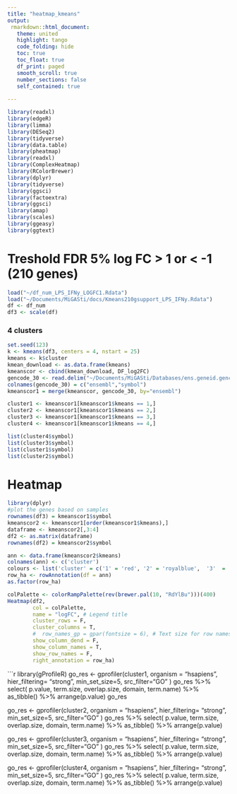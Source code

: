 ```yaml
---
title: "heatmap_kmeans"
output: 
 rmarkdown::html_document:
   theme: united
   highlight: tango
   code_folding: hide
   toc: true
   toc_float: true
   df_print: paged
   smooth_scroll: true
   number_sections: false
   self_contained: true
   
---
```


```r
library(readxl)
library(edgeR)
library(limma)
library(DESeq2)
library(tidyverse)
library(data.table)
library(pheatmap)
library(readxl) 
library(ComplexHeatmap)
library(RColorBrewer)
library(dplyr)
library(tidyverse)
library(ggsci)
library(factoextra)
library(ggsci)
library(amap)
library(scales)
library(ggeasy)
library(ggtext)
```

# Treshold FDR 5% log FC > 1 or < -1 (210 genes)

```r
load("~/df_num_LPS_IFNy_LOGFC1.Rdata")
load("~/Documents/MiGASti/docs/Kmeans210gsupport_LPS_IFNy.Rdata")
df <- df_num
df3 <- scale(df)
```

###  4 clusters

```r
set.seed(123)
k <- kmeans(df3, centers = 4, nstart = 25)
kmeans <- k$cluster
kmean_download <- as.data.frame(kmeans)
kmeanscor <- cbind(kmean_download, DF_log2FC)
gencode_30 <- read.delim("~/Documents/MiGASti/Databases/ens.geneid.gencode.v30")
colnames(gencode_30) = c("ensembl","symbol")
kmeanscor1 = merge(kmeanscor, gencode_30, by="ensembl")

cluster1 <- kmeanscor1[kmeanscor1$kmeans == 1,]
cluster2 <- kmeanscor1[kmeanscor1$kmeans == 2,]
cluster3 <- kmeanscor1[kmeanscor1$kmeans == 3,]
cluster4 <- kmeanscor1[kmeanscor1$kmeans == 4,]

list(cluster4$symbol)
list(cluster3$symbol)
list(cluster1$symbol)
list(cluster2$symbol)
```

# Heatmap 

```r
library(dplyr)
#plot the genes based on samples 
rownames(df3) = kmeanscor1$symbol
kmeanscor2 <- kmeanscor1[order(kmeanscor1$kmeans),]
dataframe <- kmeanscor2[,3:4]
df2 <- as.matrix(dataframe)
rownames(df2) = kmeanscor2$symbol

ann <- data.frame(kmeanscor2$kmeans)
colnames(ann) <- c('cluster')
colours <- list('cluster' = c('1' = 'red', '2' = 'royalblue',  '3'  = 'navy', '4'='green'))
row_ha <- rowAnnotation(df = ann)
as.factor(row_ha)

colPalette <- colorRampPalette(rev(brewer.pal(10, "RdYlBu")))(400)
Heatmap(df2,
        col = colPalette,
        name = "logFC", # Legend title
        cluster_rows = F,
        cluster_columns = T,
        #  row_names_gp = gpar(fontsize = 6), # Text size for row names)
        show_column_dend = F, 
        show_column_names = T,
        show_row_names = F,
        right_annotation = row_ha)
```


```r
library(gProfileR)
go_res <- gprofiler(cluster1, organism = "hsapiens", hier_filtering= "strong", min_set_size=5,  src_filter="GO" )
go_res %>% select( p.value, term.size, overlap.size, domain, term.name) %>% as_tibble()  %>% arrange(p.value)
go_res

go_res <- gprofiler(cluster2, organism = "hsapiens", hier_filtering= "strong", min_set_size=5,  src_filter="GO" )
go_res %>% select( p.value, term.size, overlap.size, domain, term.name) %>% as_tibble()  %>% arrange(p.value)

go_res <- gprofiler(cluster3, organism = "hsapiens", hier_filtering= "strong", min_set_size=5,  src_filter="GO" )
go_res %>% select( p.value, term.size, overlap.size, domain, term.name) %>% as_tibble()  %>% arrange(p.value)

go_res <- gprofiler(cluster4, organism = "hsapiens", hier_filtering= "strong", min_set_size=5,  src_filter="GO" )
go_res %>% select( p.value, term.size, overlap.size, domain, term.name) %>% as_tibble()  %>% arrange(p.value)

 






